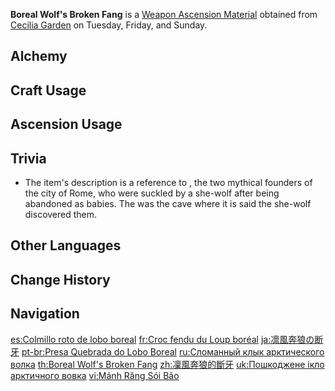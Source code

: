 {{Item Infobox
|id           = 114007
|image        = Item Boreal Wolf's Broken Fang.png
|type         = Weapon Ascension Materials
|invCategory  = Character Development Items
|group        = Boreal Wolf Teeth
|quality      = 4
|description  = The wolf pack also understands that humans are not solitary creatures. The honorary broken tooth is a parting gift said to bring protection and luck.<br>In the legends of a far-off world, a female wolf once adopted two great humans. Their home was known as the Cave of Wolves, or Lupercal {{sic|-}} that word meaning the same thing as Lupical does in this world.
|day1         = Tuesday
|day2         = Friday
|day3         = Sunday
|source1      = Cecilia Garden
|source2      = [[Alchemy]]
}}
'''Boreal Wolf's Broken Fang''' is a [[Weapon Ascension Material]] obtained from [[Cecilia Garden]] on Tuesday, Friday, and Sunday.
==Alchemy==
{{Recipe
|type = Crafting
|Boreal Wolf's Cracked Tooth = 3
|Mora = 350
|sort = Boreal Wolf's Cracked Tooth;Mora
}}
==Craft Usage==
{{Craft Usage}}

==Ascension Usage==
{{Ascension Usage}}

==Trivia==
*The item's description is a reference to {{w|Romulus and Remus}}, the two mythical founders of the city of Rome, who were suckled by a she-wolf after being abandoned as babies. The {{w|Lupercal}} was the cave where it is said the she-wolf discovered them.

==Other Languages==
{{Other Languages
|en      = Boreal Wolf's Broken Fang
|zhs     = 凛风奔狼的断牙
|zhs_rm  = Lǐnfēng Bēnláng de Duànyá
|zht     = 凜風奔狼的斷牙
|zht_rm  = Lǐnfēng Bēnláng de Duànyá
|zh_tl   = Severed Tooth of the Cold Wind Running Wolf
|ja      = 凛風奔狼の断牙
|ja_rm   = Rinfuu Honrou no Danga{{Assumed}}
|ja_tl   = Severed Tooth of the Cold Wind Running Wolf
|ko      = 칼바람 울프의 부서진 이빨
|ko_rm   = Kalbaram Ulpeu-ui Buseojin Ippal
|ko_tl   = Broken Tooth of Biting Wind Wolf
|es      = Colmillo roto de lobo boreal
|es_tl   = Broken Fang of Boreal Wolf
|fr      = Croc fendu du Loup boréal
|fr_tl   = Boreal Wolf's Slit Fang
|ru      = Сломанный клык арктического волка
|ru_tl   = Arctic Wolf's Broken Fang
|th      = Boreal Wolf's Broken Fang
|vi      = Mảnh Răng Sói Bão
|vi_tl   = 
|de      = Abgebrochener Zahn des borealischen Wolfs
|de_tl   = Broken Tooth of the Boreal Wolf
|id      = Boreal Wolf's Broken Fang
|pt      = Presa Quebrada do Lobo Boreal
|pt_tl   = 
|tr      = Kutup Kurdunun Kırık Dişi
|tr_tl   = Arctic Wolf's Broken Tooth
|it      = Zanna incrinata del Lupo boreale
|it_tl   = 
}}

==Change History==
{{Change History|1.0}}

==Navigation==
{{Development Item Navbox|Weapon Materials}}

[[es:Colmillo roto de lobo boreal]]
[[fr:Croc fendu du Loup boréal]]
[[ja:凛風奔狼の断牙]]
[[pt-br:Presa Quebrada do Lobo Boreal]]
[[ru:Сломанный клык арктического волка]]
[[th:Boreal Wolf's Broken Fang]]
[[zh:凜風奔狼的斷牙]]
[[uk:Пошкоджене ікло арктичного вовка]]
[[vi:Mảnh Răng Sói Bão]]